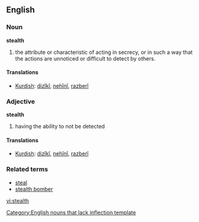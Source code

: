 ==English==
===Noun===
'''stealth'''
#the attribute or characteristic of acting in secrecy, or in such a way that the actions are unnoticed or difficult to detect by others.

====Translations====
*[[Kurdish]]: [[dizîkî]], [[nehînî]], [[razberî]]

===Adjective===
'''stealth'''
#having the ability to not be detected

====Translations====
*[[Kurdish]]: [[dizîkî]], [[nehînî]], [[razberî]]

===Related terms===
*[[steal]]
*[[stealth bomber]]

[[Category:English nouns that lack inflection template]]

[[vi:stealth]]